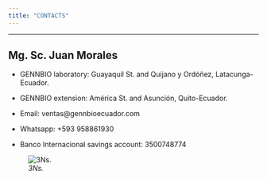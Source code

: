 ```yaml
---
title: "CONTACTS"
---
```

___

## Mg. Sc. Juan Morales

- GENNBIO laboratory: Guayaquil St. and Quijano y Ordóñez, Latacunga-Ecuador.


- GENNBIO extension: América St. and Asunción, Quito-Ecuador.  


- Email: ventas@gennbioecuador.com


- Whatsapp: +593 958861930


- Banco Internacional savings account: 3500748774  


![*3Ns.*](C:\Users\Dell\Desktop\GENNBIO.github.io\GENNBIO web_NN.png)

